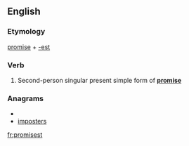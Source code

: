 ==English==

===Etymology===
[[promise]] + [[-est]]

===Verb===
{{infl|en|verb form}}

# {{archaic}} Second-person singular present simple form of '''[[promise]]'''

===Anagrams===
* {{alphagram|eimoprsst}}
* [[imposters#English|imposters]]

[[fr:promisest]]